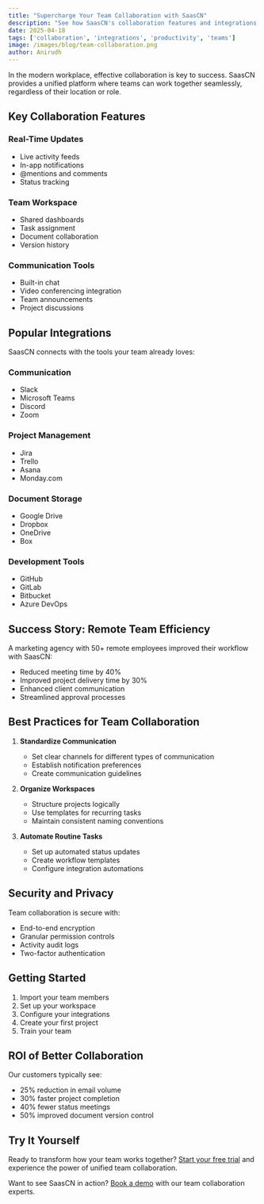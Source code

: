 ```yaml
---
title: "Supercharge Your Team Collaboration with SaasCN"
description: "See how SaasCN's collaboration features and integrations help teams work smarter together. From real-time updates to seamless tool connections, discover how to boost your team's productivity."
date: 2025-04-18
tags: ['collaboration', 'integrations', 'productivity', 'teams']
image: /images/blog/team-collaboration.png
author: Anirudh
---
```


In the modern workplace, effective collaboration is key to success. SaasCN provides a unified platform where teams can work together seamlessly, regardless of their location or role.

## Key Collaboration Features

### Real-Time Updates
- Live activity feeds
- In-app notifications
- @mentions and comments
- Status tracking

### Team Workspace
- Shared dashboards
- Task assignment
- Document collaboration
- Version history

### Communication Tools
- Built-in chat
- Video conferencing integration
- Team announcements
- Project discussions

## Popular Integrations

SaasCN connects with the tools your team already loves:

### Communication
- Slack
- Microsoft Teams
- Discord
- Zoom

### Project Management
- Jira
- Trello
- Asana
- Monday.com

### Document Storage
- Google Drive
- Dropbox
- OneDrive
- Box

### Development Tools
- GitHub
- GitLab
- Bitbucket
- Azure DevOps

## Success Story: Remote Team Efficiency

A marketing agency with 50+ remote employees improved their workflow with SaasCN:
- Reduced meeting time by 40%
- Improved project delivery time by 30%
- Enhanced client communication
- Streamlined approval processes

## Best Practices for Team Collaboration

1. **Standardize Communication**
   - Set clear channels for different types of communication
   - Establish notification preferences
   - Create communication guidelines

2. **Organize Workspaces**
   - Structure projects logically
   - Use templates for recurring tasks
   - Maintain consistent naming conventions

3. **Automate Routine Tasks**
   - Set up automated status updates
   - Create workflow templates
   - Configure integration automations

## Security and Privacy

Team collaboration is secure with:
- End-to-end encryption
- Granular permission controls
- Activity audit logs
- Two-factor authentication

## Getting Started

1. Import your team members
2. Set up your workspace
3. Configure your integrations
4. Create your first project
5. Train your team

## ROI of Better Collaboration

Our customers typically see:
- 25% reduction in email volume
- 30% faster project completion
- 40% fewer status meetings
- 50% improved document version control

## Try It Yourself

Ready to transform how your team works together? [Start your free trial](https://saascn.techwithanirudh.com) and experience the power of unified team collaboration.

Want to see SaasCN in action? [Book a demo](https://saascn.techwithanirudh.com/demo) with our team collaboration experts.